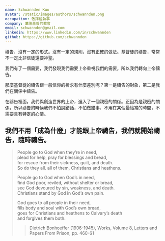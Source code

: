 ```yaml
---
name: Schwannden Kuo
avatar: /static/images/authors/schwannden.png
occupation: 敬拜組執事
company: 萬隆基督的教會
email: schwannden@gmail.com
linkedin: https://www.linkedin.com/in/schwannden
github: https://github.com/schwannden
---
```


禱告，沒有一定的形式。沒有一定的規則，沒有正確的做法。基督徒的禱告，常常不一定比非信徒還要神聖。

我們有了一個需要，我們發現我們需要上帝重視我們的需要，所以我們轉向上帝禱告。

那麼基督徒的禱告跟一般信仰的祈求有什麼差別呢？第一是禱告的對象，第二是我們在關係中禱告。

在禱告裡面，我們與創造世界的上帝，進入了一個親密的關係。正因為是親密的關係，所以禱告的時候我們不怕說錯話，不怕做錯事，不用在某個最恰當的時間，不需要具有特定的心情。

## 我們不用「成為什麼」才能跟上帝禱告，我們就開始禱告，隨時禱告。

> People go to God when they’re in need, \
> plead for help, pray for blessings and bread, \
> for rescue from their sickness, guilt, and death. \
> So do they all. all of them, Christians and heathens.
> 
> People go to God when God’s in need, \
> find God poor, reviled, without shelter or bread, \
> see God devoured by sin, weakness, and death. \
> Christians stand by God in God’s own pain.
> 
> God goes to all people in their need, \
> fills body and soul with God’s own bread, \
> goes for Christians and heathens to Calvary’s death \
> and forgives them both.
>> Dietrich Bonhoeffer (1906-1945), Works, Volume 8, Letters and Papers From Prison, pp. 460-61